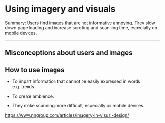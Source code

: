 # Using imagery and visuals {#sec-using-imagery-and-visuals}

[Summary:]{.highlight} Users find images that are not informative annoying. They slow down page loading and increase scrolling and scanning time, especially on mobile devices.

------------------------------------------------------------------------

## Misconceptions about users and images {#sec-misconceptions-about-users-and-images}

## How to use images {#sec-how-to-use-images}

-   To impart information that cannot be easily expressed in words e.g. trends.

-   To create ambience.

-   They make scanning more difficult, especially on mobile devices.

<https://www.nngroup.com/articles/imagery-in-visual-design/>
